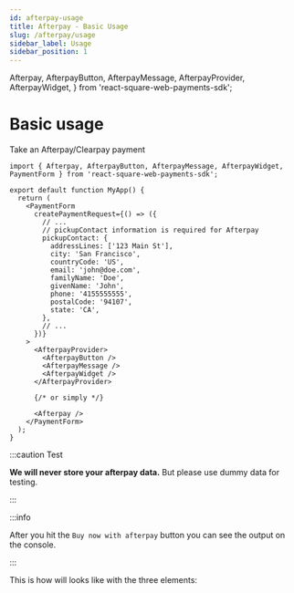 ```yaml
---
id: afterpay-usage
title: Afterpay - Basic Usage
slug: /afterpay/usage
sidebar_label: Usage
sidebar_position: 1
---
```


  Afterpay,
  AfterpayButton,
  AfterpayMessage,
  AfterpayProvider,
  AfterpayWidget,
} from 'react-square-web-payments-sdk';

# Basic usage

Take an Afterpay/Clearpay payment

```tsx
import { Afterpay, AfterpayButton, AfterpayMessage, AfterpayWidget, PaymentForm } from 'react-square-web-payments-sdk';

export default function MyApp() {
  return (
    <PaymentForm
      createPaymentRequest={() => ({
        // ...
        // pickupContact information is required for Afterpay
        pickupContact: {
          addressLines: ['123 Main St'],
          city: 'San Francisco',
          countryCode: 'US',
          email: 'john@doe.com',
          familyName: 'Doe',
          givenName: 'John',
          phone: '4155555555',
          postalCode: '94107',
          state: 'CA',
        },
        // ...
      })}
    >
      <AfterpayProvider>
        <AfterpayButton />
        <AfterpayMessage />
        <AfterpayWidget />
      </AfterpayProvider>

      {/* or simply */}

      <Afterpay />
    </PaymentForm>
  );
}
```

:::caution Test

**We will never store your afterpay data.** But please use dummy data for testing.

:::

:::info

After you hit the `Buy now with afterpay` button you can see the output on the console.

:::

This is how will looks like with the three elements:

<PaymentForm>
  <AfterpayProvider>
    <AfterpayButton />
    <AfterpayMessage />
    <AfterpayWidget />
  </AfterpayProvider>
</PaymentForm>

